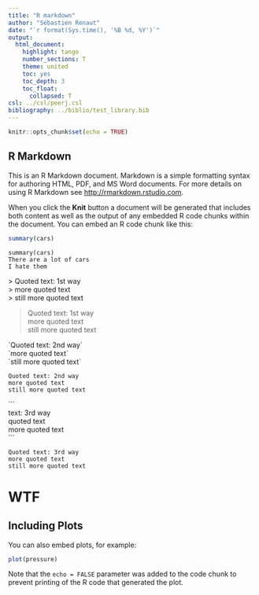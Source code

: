 ```yaml
---
title: "R markdown"
author: "Sébastien Renaut"
date: "`r format(Sys.time(), '%B %d, %Y')`"
output: 
  html_document:
    highlight: tango
    number_sections: T
    theme: united
    toc: yes
    toc_depth: 3
    toc_float:
      collapsed: T
csl: ../csl/peerj.csl
bibliography: ../biblio/test_library.bib
---
```



```r
knitr::opts_chunk$set(echo = TRUE)
```

## R Markdown

This is an R Markdown document. Markdown is a simple formatting syntax for authoring HTML, PDF, and MS Word documents. For more details on using R Markdown see <http://rmarkdown.rstudio.com>.

When you click the **Knit** button a document will be generated that includes both content as well as the output of any embedded R code chunks within the document. You can embed an R code chunk like this:

```r
summary(cars)
```

```
summary(cars)
There are a lot of cars
I hate them
```

\> Quoted text: 1st way       
\> more quoted text       
\> still more quoted text   
  
> Quoted text: 1st way      
> more quoted text       
> still more quoted text        
  
\`Quoted text: 2nd way\`       
\`more quoted text\`         
\`still more quoted text\`     
  
`Quoted text: 2nd way`     
`more quoted text`       
`still more quoted text`       
  
\```  
\Quoted text: 3rd way     
\more quoted text         
\still more quoted text       
\```   

```  
Quoted text: 3rd way    
more quoted text         
still more quoted text        
```
# WTF

## Including Plots

You can also embed plots, for example:

```r
plot(pressure)
```

Note that the `echo = FALSE` parameter was added to the code chunk to prevent printing of the R code that generated the plot.
